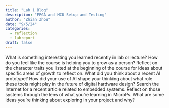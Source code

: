 ```yaml
---
title: "Lab 1 Blog"
description: "FPGA and MCU Setup and Testing"
author: "Zhian Zhou"
date: "9/5/24"
categories:
  - reflection
  - labreport
draft: false
---
```


What is something interesting you learned recently in lab or lecture?
How do you feel like the course is helping you to grow as a person? Reflect on the character traits you listed at the beginning of the course for ideas about specific areas of growth to reflect on.
What did you think about a recent AI prototype? How did your use of AI shape your thinking about what role these tools might play in the future of digital hardware design?
Search the Internet for a recent article related to embedded systems. Reflect on those systems through the lens of what you’re learning in MicroPs.
What are some ideas you’re thinking about exploring in your project and why?

